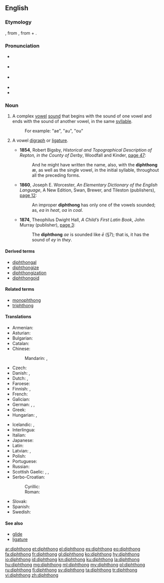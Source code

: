 {{was wotd|2006|September|17}}
==English==
{{wikipedia}}

===Etymology===
{{etyl|fr|en}} {{term|diphtongue|lang=fr}}, from {{etyl|grc|en}} {{term|sc=polytonic|δίφθογγος|tr=diphthongos||two sounds|lang=grc}}, from {{term|δίς||twice|tr=dis|lang=grc|sc=polytonic}} + {{term|φθόγγος||sound|tr=phthongos|lang=grc|sc=polytonic}}.

===Pronunciation===
* {{a|UK}} {{IPA|/ˈdɪfθɒŋ(g)/|/ˈdɪpθɒŋ(g)/}}
* {{a|US}} {{IPA|/ˈdɪfθɔŋ/|/ˈdɪpθɔŋ/}}
* {{a|[[w:Canadian English|CA]]; US, in accents with the [[cot-caught merger]]}} {{IPA|/ˈdɪfθɑŋ/|/ˈdɪpθɑŋ/}}
* {{audio|en-ca-diphthong.ogg|Audio (CA)}}
* {{audio|en-us-diphthong.ogg|Audio (US)}}

===Noun===
{{en-noun}}

# {{context|phonetics|lang=en}} A complex [[vowel]] [[sound]] that begins with the sound of one vowel and ends with the sound of another vowel, in the same [[syllable]].
#: For example: "ae", "au", "ou"
# {{context|rare|lang=en}} A vowel [[digraph]] or [[ligature]].
#* '''1854''', Robert Bigsby, ''Historical and Topographical Description of Repton, in the County of Derby'', Woodfall and Kinder, [http://books.google.com/books?id=68oHAAAAQAAJ&pg=PA47&dq=diphthong page 47]:
#*: And he might have written the name, also, with the '''diphthong''' æ, as well as the single vowel, in the initial syllable, throughout all the preceding forms.
#* '''1860''', Joseph E. Worcester, ''An Elementary Dictionary of the English Language'', A New Edition, Swan, Brewer, and Tileston (publishers), [http://books.google.com/books?id=CuIzKfd61ZcC&pg=PA12&dq=diphthong page 12]:
#*: An improper '''diphthong''' has only one of the vowels sounded; as, ''ea'' in ''heat'', ''oa'' in ''coal''.
#* '''1874''', Theophilus Dwight Hall, ''A Child’s First Latin Book'', John Murray (publisher), [http://books.google.com/books?id=rsMDAAAAQAAJ&pg=PA3&dq=diphthong page 3]:
#*: The '''diphthong''' ''ae'' is sounded like ''ē'' (§7); that is, it has the sound of ''ey'' in ''they''.

====Derived terms====
* [[diphthongal]]
* [[diphthongize]]
* [[diphthongization]]
* [[diphthongoid]]

====Related terms====
* [[monophthong]]
* [[triphthong]]

====Translations====
{{trans-top|complex vowel sound}}
* Armenian: {{t|hy|երկբարբառ|tr=erkbarbaṙ}}
* Asturian: {{t|ast|diptongu|m}}
* Bulgarian: {{t+|bg|дифтонг|m|tr=diftóng}}
* Catalan: {{t|ca|diftong|m}}
* Chinese:
*: Mandarin: {{t+|cmn|雙元音|sc=Hani}}, {{t|cmn|双元音|tr=shuāngyuányīn|sc=Hani}}
* Czech: {{t|cs|dvojhláska|f}}
* Danish: {{t|da|diftong|c}}, {{t|da|tvelyd|c}}
* Dutch: {{t+|nl|diftong|m}}, {{t+|nl|tweeklank|m}}
* Faroese: {{t|fo|tvíljóð|n}}
* Finnish: {{t+|fi|diftongi}}, {{t|fi|kaksoisääntiö}}
* French: {{t+|fr|diphtongue|f}}
* Galician: {{t|gl|ditongo|m}}
* German: {{t+|de|Diphthong|m}}, {{t|de|Doppellaut|m}}, {{t+|de|Zwielaut|m}}
* Greek: {{t+|el|δίφθογγος|m|tr=dífthongos}}
* Hungarian: {{t|hu|kettőshangzó}}, {{t+|hu|diftongus}}
{{trans-mid}}
* Icelandic: {{t|is|tvíhljóð|n}}, {{t|is|tvíhljóði|m}}
* Interlingua: {{t|ia|diphthongo}}
* Italian: {{t|it|dittongo|m}}
* Japanese: {{t|ja|二重母音|tr=にじゅうぼいん, nijū boin}}
* Latin: {{t|la|diphtongus}}
* Latvian: {{t|lv|divskanis|m}}, {{t|lv|diftongs|m}}
* Polish: {{t+|pl|dyftong|m}}
* Portuguese: {{t+|pt|ditongo|m}}
* Russian: {{t+|ru|дифтонг|m|tr=diftóng}}
* Scottish Gaelic: {{t|gd|dà-fhoghar|m}}, {{t|gd|dà-ghuth|m}}, {{t|gd|dà-ghuthach|m}}
* Serbo-Croatian:
*: Cyrillic: {{t|sh|дво̏гла̄с|m|sc=Cyrl}}
*: Roman: {{t|sh|dvȍglās|m}}
* Slovak: {{t|sk|dvojhláska|f}}
* Spanish: {{t+|es|diptongo|m}}
* Swedish: {{t+|sv|diftong|c}}
{{trans-bottom}}

====See also====
* [[glide]]
* [[ligature]]

[[ar:diphthong]]
[[et:diphthong]]
[[el:diphthong]]
[[es:diphthong]]
[[eo:diphthong]]
[[fa:diphthong]]
[[fr:diphthong]]
[[gl:diphthong]]
[[ko:diphthong]]
[[hy:diphthong]]
[[io:diphthong]]
[[id:diphthong]]
[[kn:diphthong]]
[[ku:diphthong]]
[[la:diphthong]]
[[hu:diphthong]]
[[mg:diphthong]]
[[ml:diphthong]]
[[my:diphthong]]
[[pl:diphthong]]
[[ru:diphthong]]
[[fi:diphthong]]
[[sv:diphthong]]
[[ta:diphthong]]
[[tr:diphthong]]
[[vi:diphthong]]
[[zh:diphthong]]